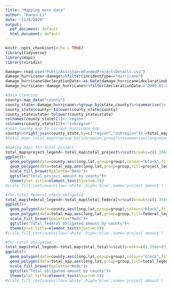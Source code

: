 ---
title: "Mapping more data"
author: "Haoyu Li"
date: "11/8/2020"
output:
  pdf_document: default
  html_document: default
---

```{r setup, include=FALSE}
knitr::opts_chunk$set(echo = TRUE)
library(tidyverse)
library(maps)
library(viridis)
```

```{r}
damage<-read.csv("PublicAssistanceFundedProjectsDetails.csv")
damage_hurricane<-damage%>%filter(incidentType=="Hurricane")
damage_hurricane$declarationDate<-as.Date(damage_hurricane$declarationDate)
damage_hurricane<-damage_hurricane%>%filter(declarationDate>="2009-01-01"&declarationDate<="2018-12-31")
```

```{r}
#data cleaning
county<-map_data("county")
county_state<-damage_hurricane%>%group_by(state,county)%>%summarise(total_project=sum(projectAmount),total_federal=sum(federalShareObligated),total_total=sum(totalObligated))
county_state$county<-tolower(county_state$county)
county_state$state<-tolower(county_state$state)
colnames(county_state)[1]<-"region"
colnames(county_state)[2]<-"subregion"
#join county map to current hurricane map
county%>%right_join(county_state,by=c("region","subregion"))->total_map
#total_map<-total_map%>%group_by(subregion,group)%>%summarise(long=mean(long),lat=mean(lat),total_project=mean(total_project),total_federal=mean(total_federal),total_total=mean(total_total))
```


```{r}
#making maps for total project
total_map$project_legend<-total_map$total_project%>%cut(breaks=c(1.356e+03,1.781e+05,1.012e+06,5.603e+06,9.801e+09),include.lowest=T)
ggplot()+
  geom_polygon(data=county,aes(long,lat,group=group),colour="black",fill="white")+
  geom_polygon(data=total_map,aes(long,lat,group=group,fill=project_legend))+
  scale_fill_brewer(palette="Reds")+
  ggtitle("Total project amount by county")+
  theme(plot.title=element_text(hjust=0.5))
#scale_fill_continuous(low='white',high='blue',name='project amount')
```

```{r}
#for total federal share obligated
total_map$federal_legend<-total_map$total_federal%>%cut(breaks=c(1.356e+03,1.781e+05,1.012e+06,5.603e+06,9.801e+09),include.lowest=T)
ggplot()+
  geom_polygon(data=county,aes(long,lat,group=group),colour="black",fill="white")+
  geom_polygon(data=total_map,aes(long,lat,group=group,fill=federal_legend))+
  scale_fill_brewer(palette="Reds")+
  ggtitle("Total federal obligated amount by county")+
  theme(plot.title=element_text(hjust=0.5))
#scale_fill_continuous(low='white',high='blue',name='project amount')
```

```{r}
#for total obligated
total_map$total_legend<-total_map$total_total%>%cut(breaks=c(1.356e+03,1.781e+05,1.012e+06,5.603e+06,9.801e+09),include.lowest=T)
ggplot()+
  geom_polygon(data=county,aes(long,lat,group=group),colour="black",fill="white")+
  geom_polygon(data=total_map,aes(long,lat,group=group,fill=total_legend))+
  scale_fill_brewer(palette="Reds")+
  ggtitle("Total obligated amount by county")+
  theme(plot.title=element_text(hjust=0.5))
#scale_fill_continuous(low='white',high='blue',name='project amount')
```


